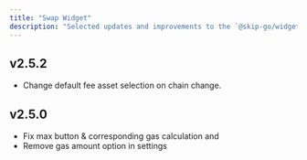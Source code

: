 ```yaml
---
title: "Swap Widget"
description: "Selected updates and improvements to the `@skip-go/widget` [npm package](https://www.npmjs.com/package/@skip-go/client)."
---
```

## v2.5.2
- Change default fee asset selection on chain change. 

## v2.5.0
- Fix max button & corresponding gas calculation and 
- Remove gas amount option in settings